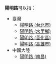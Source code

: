 '''陽明路'''可以指：
* 臺灣
** [[陽明路_(台北市)|陽明路 (台北市)]]
** [[陽明路_(水里鄉)|陽明路 (水里鄉)]]
** [[陽明路_(善化區)|陽明路 (善化區)]]
** [[陽明路_(高雄市)|陽明路 (高雄市)]]
* 中國大陸
** [[陽明路_(南昌)|陽明路 (南昌)]]

{{disambig|Y|Cat=三字亞洲路名消歧義}}